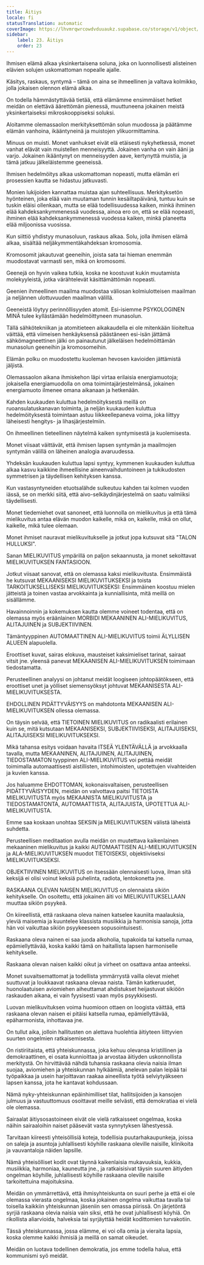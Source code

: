 ```yaml
---
title: Äitiys
locale: fi
statusTranslation: automatic
coverImage: https://lhvmrqwrcowdvduuaukz.supabase.co/storage/v1/object/public/strapi-uploads/small_cover-educacion-fundamental.webp-2d51a7828a2b1309555be27f7e2a61a0.webp
sidebar:
    label: 23. Äitiys
    order: 23
---
```

Ihmisen elämä alkaa yksinkertaisena soluna, joka on luonnollisesti alisteinen elävien solujen uskomattoman nopealle ajalle.

Käsitys, raskaus, syntymä – tämä on aina se ihmeellinen ja valtava kolmikko, jolla jokaisen olennon elämä alkaa.

On todella hämmästyttävää tietää, että elämämme ensimmäiset hetket meidän on elettävä äärettömän pienessä, muuttuneena jokainen meistä yksinkertaiseksi mikroskooppiseksi soluksi.

Aloitamme olemassaolon merkityksettömän solun muodossa ja päätämme elämän vanhoina, ikääntyneinä ja muistojen ylikuormittamina.

Minuus on muisti. Monet vanhukset eivät elä etäisesti nykyhetkessä, monet vanhat elävät vain muistellen menneisyyttä. Jokainen vanha on vain ääni ja varjo. Jokainen ikääntynyt on menneisyyden aave, kertynyttä muistia, ja tämä jatkuu jälkeläistemme geeneissä.

Ihmisen hedelmöitys alkaa uskomattoman nopeasti, mutta elämän eri prosessien kautta se hidastuu jatkuvasti.

Monien lukijoiden kannattaa muistaa ajan suhteellisuus. Merkityksetön hyönteinen, joka elää vain muutaman tunnin kesäiltapäivänä, tuntuu kuin se tuskin eläisi ollenkaan, mutta se elää todellisuudessa kaiken, minkä ihminen elää kahdeksankymmenessä vuodessa, ainoa ero on, että se elää nopeasti, ihminen elää kahdeksankymmenessä vuodessa kaiken, minkä planeetta elää miljoonissa vuosissa.

Kun siittiö yhdistyy munasoluun, raskaus alkaa. Solu, jolla ihmisen elämä alkaa, sisältää neljäkymmentäkahdeksan kromosomia.

Kromosomit jakautuvat geeneihin, joista sata tai hieman enemmän muodostavat varmasti sen, mikä on kromosomi.

Geenejä on hyvin vaikea tutkia, koska ne koostuvat kukin muutamista molekyyleistä, jotka värähtelevät käsittämättömän nopeasti.

Geenien ihmeellinen maailma muodostaa väliosan kolmiulotteisen maailman ja neljännen ulottuvuuden maailman välillä.

Geeneistä löytyy perinnöllisyyden atomit. Esi-isiemme PSYKOLOGINEN MINÄ tulee kyllästämään hedelmöittyneen munasolun.

Tällä sähkötekniikan ja atomitieteen aikakaudella ei ole mitenkään liioiteltua väittää, että viimeisen henkäyksensä päästäneen esi-isän jättämä sähkömagneettinen jälki on painautunut jälkeläisen hedelmöittämän munasolun geeneihin ja kromosomeihin.

Elämän polku on muodostettu kuoleman hevosen kavioiden jättämistä jäljistä.

Olemassaolon aikana ihmiskehon läpi virtaa erilaisia energiamuotoja; jokaisella energiamuodolla on oma toimintajärjestelmänsä, jokainen energiamuoto ilmenee omana aikanaan ja hetkenään.

Kahden kuukauden kuluttua hedelmöityksestä meillä on ruoansulatuskanavan toiminta, ja neljän kuukauden kuluttua hedelmöityksestä toimintaan astuu liikkeellepaneva voima, joka liittyy läheisesti hengitys- ja lihasjärjestelmiin.

On ihmeellinen tieteellinen näytelmä kaiken syntymisestä ja kuolemisesta.

Monet viisaat väittävät, että ihmisen lapsen syntymän ja maailmojen syntymän välillä on läheinen analogia avaruudessa.

Yhdeksän kuukauden kuluttua lapsi syntyy, kymmenen kuukauden kuluttua alkaa kasvu kaikkine ihmeellisine aineenvaihduntoineen ja tukikudosten symmetrisen ja täydellisen kehityksen kanssa.

Kun vastasyntyneiden etuotsalähde sulkeutuu kahden tai kolmen vuoden iässä, se on merkki siitä, että aivo-selkäydinjärjestelmä on saatu valmiiksi täydellisesti.

Monet tiedemiehet ovat sanoneet, että luonnolla on mielikuvitus ja että tämä mielikuvitus antaa elävän muodon kaikelle, mikä on, kaikelle, mikä on ollut, kaikelle, mikä tulee olemaan.

Monet ihmiset nauravat mielikuvitukselle ja jotkut jopa kutsuvat sitä "TALON HULLUKSI".

Sanan MIELIKUVITUS ympärillä on paljon sekaannusta, ja monet sekoittavat MIELIKUVITUKSEN FANTASIOON.

Jotkut viisaat sanovat, että on olemassa kaksi mielikuvitusta. Ensimmäistä he kutsuvat MEKAANISEKSI MIELIKUVITUKSEKSI ja toista TARKOITUKSELLISEKSI MIELIKUVITUKSEKSI: Ensimmäinen koostuu mielen jätteistä ja toinen vastaa arvokkainta ja kunniallisinta, mitä meillä on sisällämme.

Havainnoinnin ja kokemuksen kautta olemme voineet todentaa, että on olemassa myös eräänlainen MORBIDI MEKAANINEN ALI-MIELIKUVITUS, ALITAJUINEN ja SUBJEKTIIVINEN.

Tämäntyyppinen AUTOMAATTINEN ALI-MIELIKUVITUS toimii ÄLYLLISEN ALUEEN alapuolella.

Eroottiset kuvat, sairas elokuva, mausteiset kaksimieliset tarinat, sairaat vitsit jne. yleensä panevat MEKAANISEN ALI-MIELIKUVITUKSEN toimimaan tiedostamatta.

Perusteellinen analyysi on johtanut meidät loogiseen johtopäätökseen, että eroottiset unet ja yölliset siemensyöksyt johtuvat MEKAANISESTA ALI-MIELIKUVITUKSESTA.

EHDOLLINEN PIDÄTTYVÄISYYS on mahdotonta MEKAANISEN ALI-MIELIKUVITUKSEN ollessa olemassa.

On täysin selvää, että TIETOINEN MIELIKUVITUS on radikaalisti erilainen kuin se, mitä kutsutaan MEKAANISEKSI, SUBJEKTIIVISEKSI, ALITAJUISEKSI, ALITAJUISEKSI MIELIKUVITUKSEKSI.

Mikä tahansa esitys voidaan havaita ITSEÄ YLENTÄVÄLLÄ ja arvokkaalla tavalla, mutta MEKAANINEN, ALITAJUINEN, ALITAJUINEN, TIEDOSTAMATON tyyppinen ALI-MIELIKUVITUS voi pettää meidät toimimalla automaattisesti aistillisten, intohimoisten, upotettujen vivahteiden ja kuvien kanssa.

Jos haluamme EHDOTTOMAN, kokonaisvaltaisen, perusteellisen PIDÄTTYVÄISYYDEN, meidän on valvottava paitsi TIETOISTA MIELIKUVITUSTA myös MEKAANISTA MIELIKUVITUSTA ja TIEDOSTAMATONTA, AUTOMAATTISTA, ALITAJUISTA, UPOTETTUA ALI-MIELIKUVITUSTA.

Emme saa koskaan unohtaa SEKSIN ja MIELIKUVITUKSEN välistä läheistä suhdetta.

Perusteellisen meditaation avulla meidän on muutettava kaikenlainen mekaaninen mielikuvitus ja kaikki AUTOMAATTISEN ALI-MIELIKUVITUKSEN ja ALA-MIELIKUVITUKSEN muodot TIETOISEKSI, objektiiviseksi MIELIKUVITUKSEKSI.

OBJEKTIIVINEN MIELIKUVITUS on itsessään olennaisesti luova, ilman sitä keksijä ei olisi voinut keksiä puhelinta, radiota, lentokonetta jne.

RASKAANA OLEVAN NAISEN MIELIKUVITUS on olennaista sikiön kehitykselle. On osoitettu, että jokainen äiti voi MIELIKUVITUKSELLAAN muuttaa sikiön psyykeä.

On kiireellistä, että raskaana oleva nainen katselee kauniita maalauksia, yleviä maisemia ja kuuntelee klassista musiikkia ja harmonisia sanoja, jotta hän voi vaikuttaa sikiön psyykeeseen sopusointuisesti.

Raskaana oleva nainen ei saa juoda alkoholia, tupakoida tai katsella rumaa, epämiellyttävää, koska kaikki tämä on haitallista lapsen harmoniselle kehitykselle.

Raskaana olevan naisen kaikki oikut ja virheet on osattava antaa anteeksi.

Monet suvaitsemattomat ja todellista ymmärrystä vailla olevat miehet suuttuvat ja loukkaavat raskaana olevaa naista. Tämän katkeruudet, huonolaatuisen aviomiehen aiheuttamat ahdistukset heijastuvat sikiöön raskauden aikana, ei vain fyysisesti vaan myös psyykkisesti.

Luovan mielikuvituksen voima huomioon ottaen on loogista väittää, että raskaana olevan naisen ei pitäisi katsella rumaa, epämiellyttävää, epäharmonista, inhottavaa jne.

On tullut aika, jolloin hallitusten on alettava huolehtia äitiyteen liittyvien suurten ongelmien ratkaisemisesta.

On ristiriitaista, että yhteiskunnassa, joka kehuu olevansa kristillinen ja demokraattinen, ei osata kunnioittaa ja arvostaa äitiyden uskonnollista merkitystä. On hirvittävää nähdä tuhansia raskaana olevia naisia ilman suojaa, aviomiehen ja yhteiskunnan hylkäämiä, anelevan palan leipää tai työpaikkaa ja usein harjoittavan raakaa aineellista työtä selviytyäkseen lapsen kanssa, jota he kantavat kohdussaan.

Nämä nyky-yhteiskunnan epäinhimilliset tilat, hallitsijoiden ja kansojen julmuus ja vastuuttomuus osoittavat meille selvästi, että demokratiaa ei vielä ole olemassa.

Sairaalat äitiysosastoineen eivät ole vielä ratkaisseet ongelmaa, koska näihin sairaaloihin naiset pääsevät vasta synnytyksen lähestyessä.

Tarvitaan kiireesti yhteisöllisiä koteja, todellisia puutarhakaupunkeja, joissa on saleja ja asuntoja juhlallisesti köyhille raskaana oleville naisille, klinikoita ja vauvantaloja näiden lapsille.

Nämä yhteisölliset kodit ovat täynnä kaikenlaisia mukavuuksia, kukkia, musiikkia, harmoniaa, kauneutta jne., ja ratkaisisivat täysin suuren äitiyden ongelman köyhille, juhlallisesti köyhille raskaana oleville naisille tarkoitettuina majoituksina.

Meidän on ymmärrettävä, että ihmisyhteiskunta on suuri perhe ja että ei ole olemassa vierasta ongelmaa, koska jokainen ongelma vaikuttaa tavalla tai toisella kaikkiin yhteiskunnan jäseniin sen omassa piirissä. On järjetöntä syrjiä raskaana olevia naisia vain siksi, että he ovat juhlallisesti köyhiä. On rikollista aliarvioida, halveksia tai syrjäyttää heidät kodittomien turvakotiin.

Tässä yhteiskunnassa, jossa elämme, ei voi olla omia ja vieraita lapsia, koska olemme kaikki ihmisiä ja meillä on samat oikeudet.

Meidän on luotava todellinen demokratia, jos emme todella halua, että kommunismi syö meidät.

